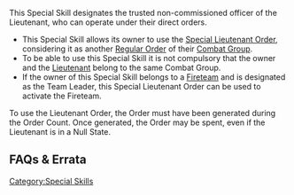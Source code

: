 {{section-special-skills}}


{{n4only}}
{{n4list}}
This Special Skill designates the trusted non-commissioned officer of the Lieutenant, who can operate under their direct orders.

{{skillbox |black| NCO | AUTOMATIC SKILL }}
{{skill-label | Optional }}
{{effects}}
* This Special Skill allows its owner to use the [[Lieutenant Special Order|Special Lieutenant Order]], considering it as another [[Regular Order]] of their [[Combat Group]].
* To be able to use this Special Skill it is not compulsory that the owner and the [[Lieutenant]] belong to the same Combat Group.
* If the owner of this Special Skill belongs to a [[Fireteam]] and is designated as the Team Leader, this Special Lieutenant Order can be used to activate the Fireteam.


{{explain-start}}
To use the Lieutenant Order, the Order must have been generated during the Order Count. Once generated, the Order may be spent, even if the Lieutenant is in a Null State. 
{{explain-end}}


== FAQs & Errata ==

{{faqbox |
type = faq |
title = N4 FAQ |
version = 1.0, Jan 2021 |
q = Q: Which Automatic Skills or Equipment have to be declared when in a Marker State? |
a = A: Automatic Skills and Equipment that alter how an Order activates a Trooper, or restrict AROs, must be declared when used in Marker State. For example using NCO to spend the Lieutenant Special Order, or using Stealth. |
related = [[Lieutenant]], [[NCO]], [[Open and Private Information]], [[Stealth]] }}


{{faqbox |
type = faq |
title = N4 FAQ |
version = Removed in 1.3, Nov 2022 <s>1.0, Jan 2021</s> |
q = <s>Q: How does the Lieutenant Special Skill interact with Isolated State? Can they still spend their Lieutenant Special Order, and can it still be used by a Trooper with NCO? Does this change during Loss of Lieutenant?</s> |
a = <s>A: The Special Lieutenant Order can be used if it has already been generated. During Loss of Lieutenant it is not generated, because the Loss of Lieutenant check is before the Order Count step.</s> |
related = [[Isolated State]], [[Lieutenant]], [[Loss of Lieutenant]], [[NCO]] }}


{{faqbox |
type = faq |
title = N4 FAQ |
version = 1.3, Nov 2022 |
q = Q: What happens to the Special Lieutenant Order if the Lieutenant enters Isolated State? |
a = A: If the Order has not been spent, it is lost and cannot be used, whether by the Lieutenant or by a Trooper with the NCO Skill. |
related = [[Isolated State]], [[Lieutenant]], [[Loss of Lieutenant]], [[NCO]], [[Orders and the Order Pool]] }}


{{faqbox |
type = faq |
title = N4 FAQ |
version = 1.3, Nov 2022 |
q = Q: Can an NCO in Isolated State use the Special Lieutenant Order? |
a = A: No. |
related = [[Isolated State]], [[Lieutenant]], [[NCO]], [[Orders and the Order Pool]] }}

{{n4end}}



[[Category:Special Skills]]